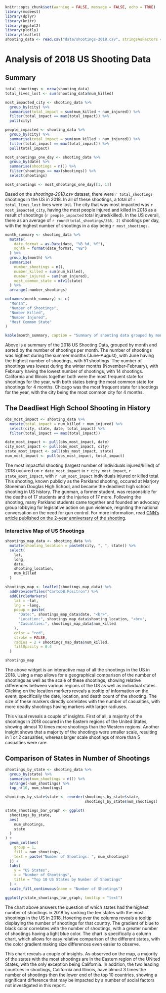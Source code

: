 ```{r setup, include=FALSE}
knitr::opts_chunk$set(warning = FALSE, message = FALSE, echo = TRUE)
library(modeest)
library(dplyr)
library(knitr)
library(ggplot2)
library(plotly)
library(leaflet)
shooting_data <- read.csv("data/shootings-2018.csv", stringsAsFactors = FALSE)
```

# Analysis of 2018 US Shooting Data

## Summary
```{r summary_analysis, echo=FALSE}
total_shootings <- nrow(shooting_data)
total_lives_lost <- sum(shooting_data$num_killed)

most_impacted_city <- shooting_data %>%
  group_by(city) %>%
  summarise(total_impact = sum(num_killed + num_injured)) %>%
  filter(total_impact == max(total_impact)) %>%
  pull(city)

people_impacted <- shooting_data %>%
  group_by(city) %>%
  summarise(total_impact = sum(num_killed + num_injured)) %>%
  filter(total_impact == max(total_impact)) %>%
  pull(total_impact)

most_shootings_one_day <- shooting_data %>%
  group_by(date) %>%
  summarise(shootings = n()) %>%
  filter(shootings == max(shootings)) %>%
  select(shootings)

most_shootings <- most_shootings_one_day[[1, 1]]

```

Based on the *shootings-2018.csv* dataset, there were `r total_shootings` shootings in the US in 2018. In all of these shootings, a total of `r total_lives_lost` lives were lost. The city that was most impacted was `r most_impacted_city`, having the most people injured and killed in 2018 as a result of shootings (`r people_impacted` total injured/killed). In the US overall, there as an average of `r round(total_shootings/365, 2)` shootings per day, with the highest number of shootings in a day being `r most_shootings`.

```{r summary_table, echo=FALSE, results='asis'}
month_summary <- shooting_data %>%
  mutate(
    date_format = as.Date(date, "%B %d, %Y"),
    month = format(date_format, "%B")
  ) %>%
  group_by(month) %>%
  summarize(
    number_shootings = n(),
    number_killed = sum(num_killed),
    number_injured = sum(num_injured),
    most_common_state = mfv1(state)
  ) %>%
  arrange(-number_shootings)

colnames(month_summary) <- c(
  "Month",
  "Number of Shootings",
  "Number Killed",
  "Number Injured",
  "Most Common State"
)

kable(month_summary, caption = "Summary of shooting data grouped by month and arranged by number of shootings")
```

Above is a summary of the 2018 US Shooting Data, grouped by month and sorted by the number of shootings per month. The number of shootings was highest during the summer months (June-August), with June having the highest number of shootings, with 51 shootings. The number of shootings was lowest during the winter months (November-February), with February having the lowest number of shootings, with 14 shootings. California and Illinois together both were the most frequent state for shootings for the year, with both states being the most common state for shootings for 4 months. Chicago was the most frequent state for shootings for the year, with the city being the most common city for 4 months. 

## The Deadliest High School Shooting in History
```{r select_shooting, echo=FALSE}
obs_most_impact <- shooting_data %>%
  mutate(total_impact = num_killed + num_injured) %>%
  select(city, state, date, total_impact) %>%
  filter(total_impact == max(total_impact))

date_most_impact <- pull(obs_most_impact, date)
city_most_impact <- pull(obs_most_impact, city)
state_most_impact <- pull(obs_most_impact, state)
num_most_impact <- pull(obs_most_impact, total_impact)

```

The most impactful shooting (largest number of individuals injured/killed) of 2018 occured on `r date_most_impact` in `r city_most_impact`, `r state_most_impact`, with `r num_most_impact` individuals injured or killed total. This shooting, known publicly as the Parkland shooting, occured at Marjory Stoneman Douglas High School, and became the deadliest high school shooting in US history. The gunman, a former student, was responsible for the deaths of 17 students and the injuries of 17 more. Following the shooting, many Parkland students came together and founded an advocacy group lobbying for legislative action on gun violence, reigniting the national conversation on the need for gun control. For more information, read [CNN's article published on the 2-year anniversary of the shooting](https://www.cnn.com/2020/02/14/us/parkland-shooting-marjory-stoneman-douglas-2-years/index.html). 

### Interactive Map of US Shootings
```{r interactive_map, echo=FALSE}
shootings_map_data <- shooting_data %>%
  mutate(shooting_location = paste0(city, ", ", state)) %>%
  select(
    lat,
    long,
    date,
    shooting_location,
    num_killed
  )

shootings_map <- leaflet(shootings_map_data) %>%
  addProviderTiles("CartoDB.Positron") %>%
  addCircleMarkers(
    lat = ~lat,
    lng = ~long,
    popup = paste(
      "Date:", shootings_map_data$date, "<br>",
      "Location:", shootings_map_data$shooting_location, "<br>",
      "Casualties:", shootings_map_data$num_killed
    ),
    color = "red",
    stroke = FALSE,
    radius = 2 + shootings_map_data$num_killed,
    fillOpacity = 0.4
  )

shootings_map
```

The above widget is an interactive map of all the shootings in the US in 2018. Using a map allows for a geographical comparison of the number of shootings as well as the scale of these shootings, showing relative differences between various regions of the US as well as individual states. Clicking on the location markers reveals a tooltip of information on the event, specifically the date, location, and death count of the shooting. The size of these markers directly correlates with the number of casualties, with more deadly shootings having markers with larger radiuses. 

This visual reveals a couple of insights. First of all, a majority of the shootings in 2018 occured in the Eastern regions of the United States, showing almost 10 times more shootings than the Western regions. Another insight shows that a majority of the shootings were smaller scale, resulting in 1 or 2 casualties, whereas larger scale shootings of more than 5 casualties were rare. 

## Comparison of States in Number of Shootings
``` {r bar_graph, echo=FALSE}
shootings_by_state <- shooting_data %>%
  group_by(state) %>%
  summarise(num_shootings = n()) %>%
  arrange(-num_shootings) %>%
  top_n(10, num_shootings)

shootings_by_state$state <- reorder(shootings_by_state$state,
                                    shootings_by_state$num_shootings)

state_shootings_bar_graph <- ggplot(
  shootings_by_state,
  aes(
    num_shootings,
    state
  )
) +
  geom_col(aes(
    group = 1,
    fill = num_shootings,
    text = paste("Number of Shootings: ", num_shootings)
  )) +
  labs(
    y = "US States",
    x = "Number of Shootings",
    title = "Top 10 US States by Number of Shootings"
  ) + 
  scale_fill_continuous(name = "Number of Shootings")

ggplotly(state_shootings_bar_graph, tooltip = "text")

```

The chart above answers the question of which states had the highest number of shootings in 2018 by ranking the ten states with the most shootings in the US in 2018. Hovering over the columns reveals a tooltip displaying the number of shootings for that country. The gradient of blue to black color correlates with the number of shootings, with a greater number of shootings having a light blue color. The chart is specifically a column chart, which allows for easy relative comparison of the different states, with the color gradient making size differences even easier to observe. 

This chart reveals a couple of insights. As observed on the map, a majority of the states with the most shootings are in the Eastern region of the UNited States, with the only exception being California. In addition, the two leading countries in shootings, California and Illinois, have almost 3 times the number of shootings then the lower end of the top 10 countries, showing a significant difference that may be impacted by a number of social factors not investigated in this report.
